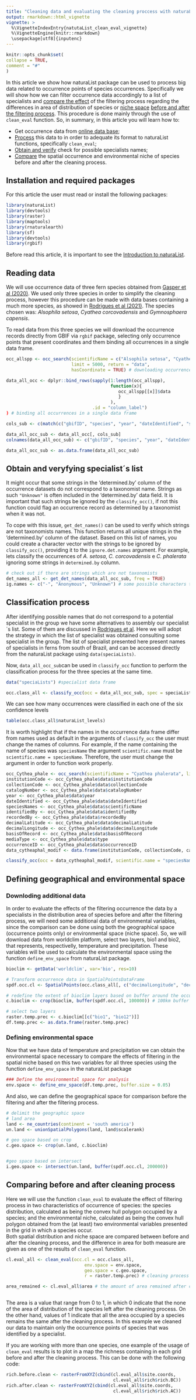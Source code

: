 ```yaml
---
title: "Cleaning data and evaluating the cleaning proccess with naturaList"
output: rmarkdown::html_vignette
vignette: >
  %\VignetteIndexEntry{natutaList_clean_eval_vignette}
  %\VignetteEngine{knitr::rmarkdown}
  \usepackage[utf8]{inputenc}
---
```


```r
knitr::opts_chunk$set(
collapse = TRUE,
comment = "#"
)
```

In this article we show how naturaList package can be used to process big data related to occurrence points of species occurrences. Specifically we will show how we can filter occurrence data accordingly to a list of specialists and [compare the effect](#comp_eval) of the filtering process regarding the differences in area of distribution of species or [niche space](#env_data) [before and after the filtering process](#comp_eval). This procedure is done mainly through the use of `clean_eval` function.
So, in summary, in this article you will learn how to:

   * Get occurrence data from [online data base](#read_data); 
   * [Process](#data_proc) this data to in order to adequate its format to naturaList functions, specifically `clean_eval`; 
   * [Obtain and verify](*get_spec) check for possible specialists names; 
   * [Compare](*comp_eval) the spatial occurrence and environmental niche of species before and after the cleaning process.

## Installation and required packages {#install}

For this article the user must read or install the following packages:

```r
library(naturaList)
library(devtools)
library(raster)
library(maptools)
library(rnaturalearth)
library(sf)
library(devtools)
library(rgbif)
```

Before read this article, it is important to see the [Introduction to naturaList](https://avrodrigues.github.io/naturaList/articles/natutaList_vignette.html).

## Reading data {#read_data}

We will use occurrence data of three fern species obtained from [Gasper et al (2020)](https://avrodrigues.shinyapps.io/tferns/). We used only three species in order to simplify the cleaning process, however this procedure can be made with data bases containing a much more  species, as showed in [Rodrigues et al (2021)]().
The species chosen was: *Alsophila* *setosa*, *Cyathea* *corcovadensis* and *Gymnosphaera* *capensis*.

To read data from this three species we will download the occurrence records directly from GBIF via `rgbif` package, selecting only occurrence points that present coordinates and them binding all occurrences in a single data frame.

```r

occ_allspp <- occ_search(scientificName = c("Alsophila setosa", "Cyathea corcovadensis", "Cyathea phalerata"), 
                         limit = 5000, return = "data",
                         hasCoordinate = TRUE) # downloading occurrence data

data_all_occ <- dplyr::bind_rows(sapply(1:length(occ_allspp), 
                                        function(x){
                                           occ_allspp[[x]]$data
                                           }
                                        ),
                                 .id = "column_label")
) # binding all occurrences in a single data frame

cols_sub <- c(match(c("gbifID", "species", "year", "dateIdentified", "scientificName", "locality", "decimalLatitude", "decimalLongitude", "taxonKey", "basisOfRecord", "institutionCode", "collectionCode", "catalogNumber", "recordNumber", "identifiedBy", "recordedBy", "typeStatus", "occurrenceID"), colnames(data_all_occ)), 113) # renaming columns to contain all information that will be used for classification

data_all_occ_sub <- data_all_occ[, cols_sub]
colnames(data_all_occ_sub) <- c("gbifID", "species", "year", "dateIdentified", "scientificName", "locality", "decimalLatitude", "decimalLongitude", "taxonKey", "basisOfRecord", "institutionCode", "collectionCode", "catalogNumber", "recordNumber", "identifiedBy", "recordedBy", "typeStatus", "occurrenceID", "mediaType") # using only the information that will be used to classify the occurrences

data_all_occ_sub <- as.data.frame(data_all_occ_sub)


```


## Obtain and veryfying specialist´s list {#get_spec}

It might occur that some strings in the 'determined.by' column of the occurrence datasets do not correspond to a taxonomist name. Strings as such `"Unknown"` is often included in the 'determined.by' data field. It is important that such strings be ignored by the `classify_occ()`, if not this function could flag an occurrence record as determined by a taxonomist when it was not.

To cope with this issue, `get_det_names()` can be used to verify which strings are not taxonomists names. This function returns all unique strings in the 'determined.by' column of the dataset. Based on this list of names, you could create a character vector with the strings to be ignored by `classify_occ()`, providing it to the `ignore.det.names` argument. For example, lets classify the occurrences of *A. setosa*, *C. corcovadensis* e *C. phalerata* ignoring some strings in `determined.by` column.


```r

# check out if there are strings which are not taxonomists
det_names_all <- get_det_names(data_all_occ_sub, freq = TRUE)
ig.names <- c("-", "Anonymous", "Unknown") # some possible characters that do not corresponds to a specialist

```

## Classification process

After identifying possible names that do not correspond to a potential specialist in the group we have some alternatives to assembly our specialist´s list. Some of them are discussed in [Rodrigues et al](https://www.biorxiv.org/content/10.1101/2020.05.26.115220v1). Here we will adopt the strategy in which the list of specialist was obtained consulting some specialist in the group. The list of specialist presented here present names of specialists in ferns from south of Brazil, and can be accessed directly from the naturaList package using `data(speciaLists)`.  

Now, `data_all_occ_sub`can be used in `classify_occ` function to perform the classification process for the three species at the same time.

```r

data("speciaLists") #specialist data frame

occ.class_all <- classify_occ(occ = data_all_occ_sub, spec = speciaLists, ignore.det.names = ig.names, na.rm.coords = TRUE)

```

We can see how many occurrences were classified in each one of the six confidence levels
```r

table(occ.class_all$naturaList_levels)

```

It is worth highlight that if the names in the occurrence data frame differ from names used as default in the arguments of `classify_occ` the user must change the names of columns. For example, if the name containing the name of species was `speciesName` the argument `scientific.name` must be `scientific.name = speciesName`. Therefore, the user must change the argument in order to function work properly.

```r

occ_Cythea_phale <- occ_search(scientificName = "Cyathea phalerata", limit = 5000, return = 'data', hasCoordinate = TRUE)
institutionCode <- occ_Cythea_phale$data$institutionCode
collectionCode <- occ_Cythea_phale$data$collectionCode
catalogNumber <- occ_Cythea_phale$data$catalogNumber
year <- occ_Cythea_phale$data$year
dateIdentified <- occ_Cythea_phale$data$dateIdentified
speciesNames <- occ_Cythea_phale$data$scientificName
identifiedBy <- occ_Cythea_phale$data$identifiedBy
recordedBy <- occ_Cythea_phale$data$recordedBy
decimalLatitude <- occ_Cythea_phale$data$decimalLatitude
decimalLongitude <- occ_Cythea_phale$data$decimalLongitude
basisOfRecord <- occ_Cythea_phale$data$basisOfRecord
mediaType <- occ_Cythea_phale$data$type
occurrenceID <- occ_Cythea_phale$data$occurrenceID
data_cytheaphal_modif <- data.frame(institutionCode, collectionCode, catalogNumber, year, dateIdentified, speciesNames, identifiedBy, decimalLatitude, decimalLongitude, basisOfRecord, mediaType, occurrenceID)

classify_occ(occ = data_cytheaphal_modif, scientific.name = "speciesNames")

```


## Defining geographical and environmental space

### Downloding additional data {#env_data}

In order to evaluate the effects of the filtering occurrence the data by a specialists in the distribution area of species before and after the filtering process, we will need some additional data of environmental variables, since the comparison can be done using both the geographical space (occurrence points only) or environmental space (niche space). So, we will download data from worldclim platform, select two layers, bio1 and bio2, that represents, respectivelly, temperature and precipitation. These variables will be used to calculate the environmental space using the function `define_env_space` from naturaList package.

```r

bioclim <- getData('worldclim', var='bio', res=10)

# Transform occurrence data in SpatialPointsDataFrame
spdf.occ.cl <- SpatialPoints(occ.class_all[, c("decimalLongitude", "decimalLatitude")])

# redefine the extent of bioclim layers based on buffer around the occurrences
c.bioclim <- crop(bioclim, buffer(spdf.occ.cl, 100000)) # 100km buffer

# select two layers
raster.temp.prec <- c.bioclim[[c("bio1", "bio12")]]
df.temp.prec <- as.data.frame(raster.temp.prec)

```

### Defining environmental space 

Now that we have data of temperature and precipitation we can obtain the environmental space necessary to compare the effects of filtering in the spatial niche based on this two variables for all three species using the function `define_env_space` in the naturaList package

```r

### Define the environmental space for analysis
env.space <- define_env_space(df.temp.prec, buffer.size = 0.05)

```

And also, we can define the geographical space for comparison before the filtering and after the filtering process.

```r

# delimit the geographic space
# land area
land <- ne_countries(continent = 'south america')
un.land <- unionSpatialPolygons(land, land$scalerank)

# geo space based on crop
c.geo.space <- crop(un.land, c.bioclim)


#geo space based on intersect
i.geo.space <- intersect(un.land, buffer(spdf.occ.cl, 200000))


```


## Comparing before and after cleaning process {#comp_eval}

Here we will use the function `clean_eval` to evaluate the effect of filtering process in two characteristics of occurrence of species: the species distribution, calculated as being the convex hull polygon occupied by a species; and the environmental niche, calculated as being the convex hull polygon obtained from the (at least) two environmental variables presented in the grid in which a species occur.  
Both spatial distribution and niche space are compared between before and after the cleaning process, and the difference in area for both measure are given as one of the results of `clean_eval` function.

```r

cl.eval_all <- clean_eval(occ.cl = occ.class_all,
                              env.space = env.space,
                              geo.space = c.geo.space,
                              r = raster.temp.prec) # cleaning process

area_remained <- cl.eval_all$area # the amount of area remained after cleaning process 



```

The area is a value that range from 0 to 1, in which 0 indicate that the none of the area of distribution of the species left after the cleaning process. On the other hand, values of 1 indicate that all the area occupied by a species remains the same after the cleaning process. In this example we cleaned our data to maintain only the occurrence points of species that was identified by a specialist.  

If you are working with more than one species, one example of the usage of `clean_eval` results is to plot in a map the richness containing in each grid before and after the cleaning process. This can be done with the following code:

```r
rich.before.clean <- rasterFromXYZ(cbind(cl.eval_all$site.coords,
                                         cl.eval_all$rich$rich.BC))
rich.after.clean <- rasterFromXYZ(cbind(cl.eval_all$site.coords,
                                         cl.eval_all$rich$rich.AC))


```
